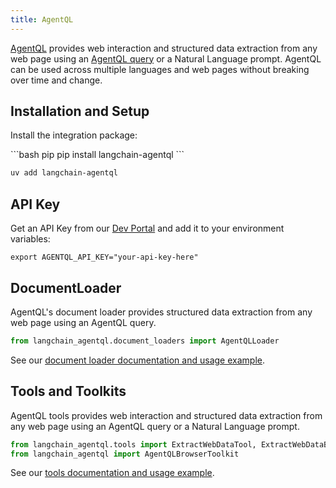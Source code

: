 ```yaml
---
title: AgentQL
---
```


[AgentQL](https://www.agentql.com/) provides web interaction and structured data extraction from any web page using an [AgentQL query](https://docs.agentql.com/agentql-query) or a Natural Language prompt. AgentQL can be used across multiple languages and web pages without breaking over time and change.

## Installation and Setup

Install the integration package:

<CodeGroup>
```bash pip
pip install langchain-agentql
```

```bash uv
uv add langchain-agentql
```
</CodeGroup>

## API Key

Get an API Key from our [Dev Portal](https://dev.agentql.com/) and add it to your environment variables:
```
export AGENTQL_API_KEY="your-api-key-here"
```

## DocumentLoader
AgentQL's document loader provides structured data extraction from any web page using an AgentQL query.

```python
from langchain_agentql.document_loaders import AgentQLLoader
```
See our [document loader documentation and usage example](/oss/python/integrations/document_loaders/agentql).

## Tools and Toolkits
AgentQL tools provides web interaction and structured data extraction from any web page using an AgentQL query or a Natural Language prompt.

```python
from langchain_agentql.tools import ExtractWebDataTool, ExtractWebDataBrowserTool, GetWebElementBrowserTool
from langchain_agentql import AgentQLBrowserToolkit
```
See our [tools documentation and usage example](/oss/python/integrations/tools/agentql).
